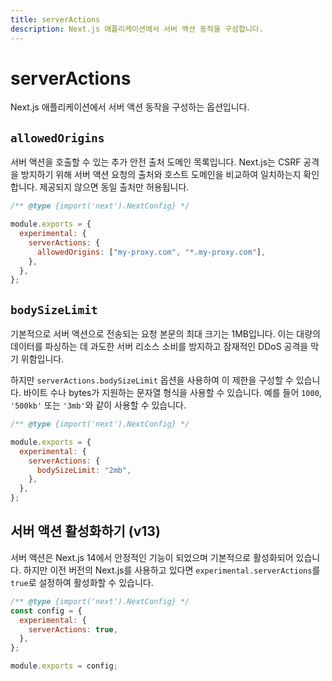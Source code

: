 ```yaml
---
title: serverActions
description: Next.js 애플리케이션에서 서버 액션 동작을 구성합니다.
---
```


# serverActions

Next.js 애플리케이션에서 서버 액션 동작을 구성하는 옵션입니다.

## `allowedOrigins`

서버 액션을 호출할 수 있는 추가 안전 출처 도메인 목록입니다. Next.js는 CSRF 공격을 방지하기 위해 서버 액션 요청의 출처와 호스트 도메인을 비교하여 일치하는지 확인합니다. 제공되지 않으면 동일 출처만 허용됩니다.

```js filename="next.config.js"
/** @type {import('next').NextConfig} */

module.exports = {
  experimental: {
    serverActions: {
      allowedOrigins: ["my-proxy.com", "*.my-proxy.com"],
    },
  },
};
```

## `bodySizeLimit`

기본적으로 서버 액션으로 전송되는 요청 본문의 최대 크기는 1MB입니다. 이는 대량의 데이터를 파싱하는 데 과도한 서버 리소스 소비를 방지하고 잠재적인 DDoS 공격을 막기 위함입니다.

하지만 `serverActions.bodySizeLimit` 옵션을 사용하여 이 제한을 구성할 수 있습니다. 바이트 수나 bytes가 지원하는 문자열 형식을 사용할 수 있습니다. 예를 들어 `1000`, `'500kb'` 또는 `'3mb'`와 같이 사용할 수 있습니다.

```js filename="next.config.js"
/** @type {import('next').NextConfig} */

module.exports = {
  experimental: {
    serverActions: {
      bodySizeLimit: "2mb",
    },
  },
};
```

## 서버 액션 활성화하기 (v13)

서버 액션은 Next.js 14에서 안정적인 기능이 되었으며 기본적으로 활성화되어 있습니다. 하지만 이전 버전의 Next.js를 사용하고 있다면 `experimental.serverActions`를 `true`로 설정하여 활성화할 수 있습니다.

```js filename="next.config.js"
/** @type {import('next').NextConfig} */
const config = {
  experimental: {
    serverActions: true,
  },
};

module.exports = config;
```
